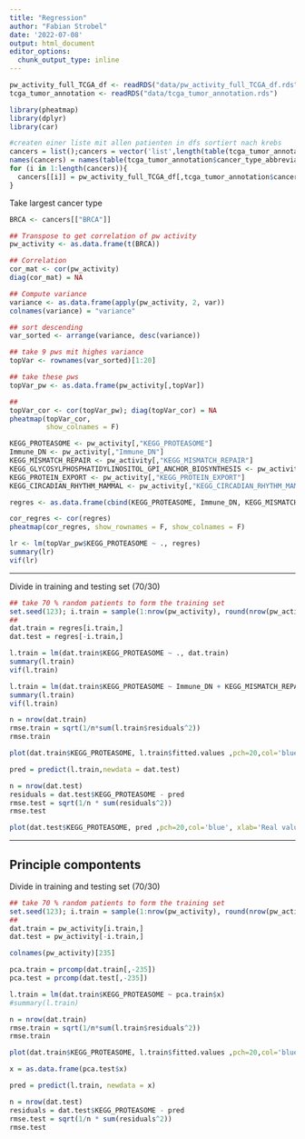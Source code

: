 ```yaml
---
title: "Regression"
author: "Fabian Strobel"
date: '2022-07-08'
output: html_document
editor_options: 
  chunk_output_type: inline
---
```


```r
pw_activity_full_TCGA_df <- readRDS("data/pw_activity_full_TCGA_df.rds")
tcga_tumor_annotation <- readRDS("data/tcga_tumor_annotation.rds")

library(pheatmap)
library(dplyr)
library(car)
```

```r
#createn einer liste mit allen patienten in dfs sortiert nach krebs
cancers = list();cancers = vector('list',length(table(tcga_tumor_annotation$cancer_type_abbreviation)))
names(cancers) = names(table(tcga_tumor_annotation$cancer_type_abbreviation))
for (i in 1:length(cancers)){
  cancers[[i]] = pw_activity_full_TCGA_df[,tcga_tumor_annotation$cancer_type_abbreviation == names(cancers)[i]]
}
```

Take largest cancer type
```r
BRCA <- cancers[["BRCA"]]
```

```r
## Transpose to get correlation of pw activity
pw_activity <- as.data.frame(t(BRCA))

## Correlation
cor_mat <- cor(pw_activity)
diag(cor_mat) = NA
```

```r
## Compute variance
variance <- as.data.frame(apply(pw_activity, 2, var))
colnames(variance) = "variance"

## sort descending
var_sorted <- arrange(variance, desc(variance))

## take 9 pws mit highes variance
topVar <- rownames(var_sorted)[1:20]

## take these pws
topVar_pw <- as.data.frame(pw_activity[,topVar])

##
topVar_cor <- cor(topVar_pw); diag(topVar_cor) = NA
pheatmap(topVar_cor,
         show_colnames = F)
```
```r
KEGG_PROTEASOME <- pw_activity[,"KEGG_PROTEASOME"]
Immune_DN <- pw_activity[,"Immune_DN"]
KEGG_MISMATCH_REPAIR <- pw_activity[,"KEGG_MISMATCH_REPAIR"]
KEGG_GLYCOSYLPHOSPHATIDYLINOSITOL_GPI_ANCHOR_BIOSYNTHESIS <- pw_activity[,"KEGG_GLYCOSYLPHOSPHATIDYLINOSITOL_GPI_ANCHOR_BIOSYNTHESIS"]
KEGG_PROTEIN_EXPORT <- pw_activity[,"KEGG_PROTEIN_EXPORT"]
KEGG_CIRCADIAN_RHYTHM_MAMMAL <- pw_activity[,"KEGG_CIRCADIAN_RHYTHM_MAMMAL"]

regres <- as.data.frame(cbind(KEGG_PROTEASOME, Immune_DN, KEGG_MISMATCH_REPAIR, KEGG_GLYCOSYLPHOSPHATIDYLINOSITOL_GPI_ANCHOR_BIOSYNTHESIS, KEGG_PROTEIN_EXPORT,KEGG_CIRCADIAN_RHYTHM_MAMMAL))

cor_regres <- cor(regres)
pheatmap(cor_regres, show_rownames = F, show_colnames = F)
```


```r
lr <- lm(topVar_pw$KEGG_PROTEASOME ~ ., regres)
summary(lr)
vif(lr)
```


***

Divide in training and testing set (70/30)
```r
## take 70 % random patients to form the training set
set.seed(123); i.train = sample(1:nrow(pw_activity), round(nrow(pw_activity)*0.7,0))
##
dat.train = regres[i.train,]
dat.test = regres[-i.train,]
```


```r
l.train = lm(dat.train$KEGG_PROTEASOME ~ ., dat.train)
summary(l.train)
vif(l.train)
```

```r
l.train = lm(dat.train$KEGG_PROTEASOME ~ Immune_DN + KEGG_MISMATCH_REPAIR + KEGG_GLYCOSYLPHOSPHATIDYLINOSITOL_GPI_ANCHOR_BIOSYNTHESIS, dat.train)
summary(l.train)
vif(l.train)
```


```r
n = nrow(dat.train)
rmse.train = sqrt(1/n*sum(l.train$residuals^2))
rmse.train
```

```r
plot(dat.train$KEGG_PROTEASOME, l.train$fitted.values ,pch=20,col='blue', xlab='Real values',ylab='Predicted values', main ="Training");abline(0,1,col='red')
```

```r
pred = predict(l.train,newdata = dat.test)
```

```r
n = nrow(dat.test)
residuals = dat.test$KEGG_PROTEASOME - pred
rmse.test = sqrt(1/n * sum(residuals^2))
rmse.test
```

```r
plot(dat.test$KEGG_PROTEASOME, pred ,pch=20,col='blue', xlab='Real values',ylab='Predicted values', main ="Validation");abline(0,1,col='red')
```



***
## Principle compontents

Divide in training and testing set (70/30)
```r
## take 70 % random patients to form the training set
set.seed(123); i.train = sample(1:nrow(pw_activity), round(nrow(pw_activity)*0.7,0))
##
dat.train = pw_activity[i.train,]
dat.test = pw_activity[-i.train,]
```

```r
colnames(pw_activity)[235]

pca.train = prcomp(dat.train[,-235])
pca.test = prcomp(dat.test[,-235])
```

```r
l.train = lm(dat.train$KEGG_PROTEASOME ~ pca.train$x)
#summary(l.train)
```

```r
n = nrow(dat.train)
rmse.train = sqrt(1/n*sum(l.train$residuals^2))
rmse.train
```

```r
plot(dat.train$KEGG_PROTEASOME, l.train$fitted.values ,pch=20,col='blue', xlab='Real values',ylab='Predicted values', main ="Training");abline(0,1,col='red')
```

```r
x = as.data.frame(pca.test$x)

pred = predict(l.train, newdata = x)
```

```r
n = nrow(dat.test)
residuals = dat.test$KEGG_PROTEASOME - pred
rmse.test = sqrt(1/n * sum(residuals^2))
rmse.test
```